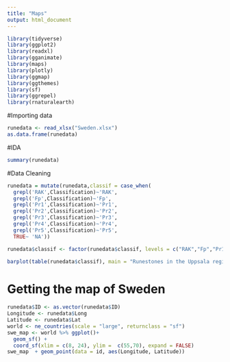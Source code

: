 ```yaml
---
title: "Maps"
output: html_document
---
```


```r
library(tidyverse)
library(ggplot2)
library(readxl)
library(gganimate)
library(maps)
library(plotly)
library(ggmap)
library(ggthemes)
library(sf)
library(ggrepel)
library(rnaturalearth)
```

#Importing data

```r
runedata <- read_xlsx("Sweden.xlsx")
as.data.frame(runedata)
```

#IDA

```r
summary(runedata)
```

#Data Cleaning 
```r
runedata = mutate(runedata,classif = case_when(
  grepl('RAK',Classification)~'RAK',
  grepl('Fp',Classification)~'Fp',
  grepl('Pr1',Classification)~'Pr1',
  grepl('Pr2',Classification)~'Pr2',
  grepl('Pr3',Classification)~'Pr3',
  grepl('Pr4',Classification)~'Pr4',
  grepl('Pr5',Classification)~'Pr5',
  TRUE~ 'NA'))

runedata$classif <- factor(runedata$classif, levels = c("RAK","Fp","Pr1","Pr2","Pr3","Pr4","Pr5","NA"), ordered = TRUE)
```


```r
barplot(table(runedata$classif), main = "Runestones in the Uppsala region categorised by Stylistic Categorisation", xlab = "Categories")
```


# Getting the map of Sweden

```r
runedata$ID <- as.vector(runedata$ID)
Longitude <- runedata$Long
Latitude <- runedata$Lat
world <- ne_countries(scale = "large", returnclass = "sf")
swe_map <- world %>% ggplot()+
  geom_sf() +
  coord_sf(xlim = c(8, 24), ylim =  c(55,70), expand = FALSE)
swe_map  + geom_point(data = id, aes(Longitude, Latitude))

```

